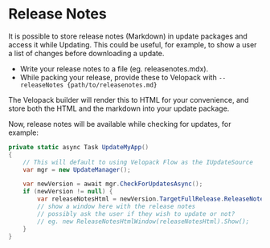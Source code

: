 # Release Notes
<AppliesTo all />
It is possible to store release notes (Markdown) in update packages and access it while Updating. This could be useful, for example, to show a user a list of changes before downloading a update.

- Write your release notes to a file (eg. releasenotes.mdx).
- While packing your release, provide these to Velopack with `--releaseNotes {path/to/releasenotes.md}`

The Velopack builder will render this to HTML for your convenience, and store both the HTML and the markdown into your update package.

Now, release notes will be available while checking for updates, for example:

```cs
private static async Task UpdateMyApp()
{
    // This will default to using Velopack Flow as the IUpdateSource
    var mgr = new UpdateManager();

    var newVersion = await mgr.CheckForUpdatesAsync();
    if (newVersion != null) {
        var releaseNotesHtml = newVersion.TargetFullRelease.ReleaseNotesHtml;
        // show a window here with the release notes
        // possibly ask the user if they wish to update or not?
        // eg. new ReleaseNotesHtmlWindow(releaseNotesHtml).Show();
    }
}
```